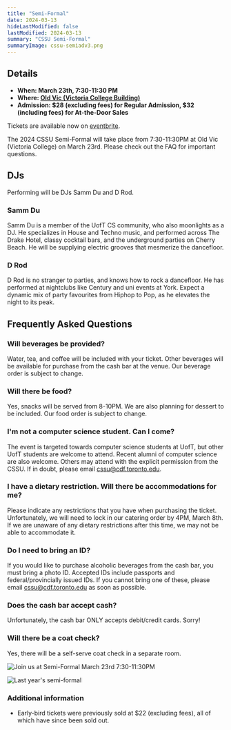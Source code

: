 ```yaml
---
title: "Semi-Formal"
date: 2024-03-13
hideLastModified: false
lastModified: 2024-03-13
summary: "CSSU Semi-Formal"
summaryImage: cssu-semiadv3.png
---
```


## Details

- **When: March 23th, 7:30-11:30 PM**
- **Where: [Old Vic (Victoria College Building)](https://maps.app.goo.gl/JvwuEuYYLEyGgh2x9)**
- **Admission: $28 (excluding fees) for Regular Admission, $32 (including fees) for At-the-Door Sales**

Tickets are available now on [eventbrite](https://www.eventbrite.com/e/cssu-semi-formal-tickets-856526944147?aff=oddtdtcreator).

The 2024 CSSU Semi-Formal will take place from 7:30-11:30PM at Old Vic (Victoria College) on March 23rd. Please check out the FAQ for important questions.

## DJs

Performing will be DJs Samm Du and D Rod.

### Samm Du

Samm Du is a member of the UofT CS community, who also moonlights as a DJ.
He specializes in House and Techno music, and performed across The Drake Hotel, classy cocktail bars, and the underground parties on Cherry Beach.
He will be supplying electric grooves that mesmerize the dancefloor.

### D Rod

D Rod is no stranger to parties, and knows how to rock a dancefloor.
He has performed at nightclubs like Century and uni events at York.
Expect a dynamic mix of party favourites from Hiphop to Pop, as he elevates the night to its peak.

## Frequently Asked Questions

### Will beverages be provided?

Water, tea, and coffee will be included with your ticket. Other beverages will be available for purchase from the cash bar at the venue. Our beverage order is subject to change.

### Will there be food?

Yes, snacks will be served from 8-10PM. We are also planning for dessert to be included. Our food order is subject to change.

### I'm not a computer science student. Can I come?

The event is targeted towards computer science students at UofT, but other UofT students are welcome to attend. Recent alumni of computer science are also welcome. Others may attend with the explicit permission from the CSSU. If in doubt, please email cssu@cdf.toronto.edu.

### I have a dietary restriction. Will there be accommodations for me?

Please indicate any restrictions that you have when purchasing the ticket. Unfortunately, we will need to lock in our catering order by 4PM, March 8th. If we are unaware of any dietary restrictions after this time, we may not be able to accommodate it.

### Do I need to bring an ID?

If you would like to purchase alcoholic beverages from the cash bar, you must bring a photo ID. Accepted IDs include passports and federal/provincially issued IDs. If you cannot bring one of these, please email cssu@cdf.toronto.edu as soon as possible.

### Does the cash bar accept cash?

Unfortunately, the cash bar ONLY accepts debit/credit cards. Sorry!

### Will there be a coat check?

Yes, there will be a self-serve coat check in a separate room.

![Join us at Semi-Formal March 23rd 7:30-11:30PM](./cssu-semiadv3.png)

![Last year's semi-formal](./2024cssu-semi-formal-placeholder-image.jpg)

### Additional information
* Early-bird tickets were previously sold at $22 (excluding fees), all of which have since been sold out.